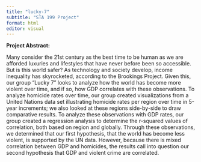 ```yaml
---
title: "lucky-7"
subtitle: "STA 199 Project"
format: html
editor: visual
---
```


**Project Abstract:**

Many consider the 21st century as the best time to be human as we are afforded luxuries and lifestyles that have never before been so accessible. But is this world safer? As technology and society develop, income inequality has skyrocketed, according to the Brookings Project. Given this, our group "Lucky 7" looks to analyze how the world has become more violent over time, and if so, how GDP correlates with these observations. To analyze homicide rates over time, our group created visualizations from a United Nations data set illustrating homicide rates per region over time in 5-year increments; we also looked at these regions side-by-side to draw comparative results. To analyze these observations with GDP rates, our group created a regression analysis to determine the r-squared values of correlation, both based on region and globally. Through these observations, we determined that our first hypothesis, that the world has become less violent, is supported by the UN data. However, because there is mixed correlation between GDP and homicides, the results call into question our second hypothesis that GDP and violent crime are correlated.

\
